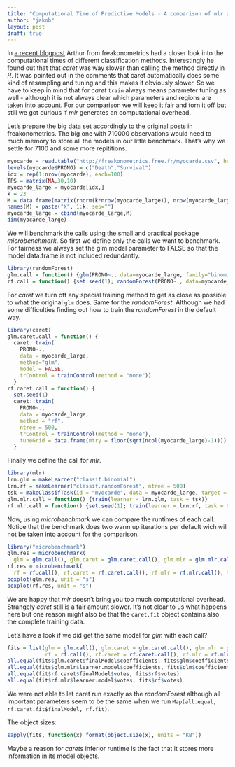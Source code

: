 ```yaml
---
title: "Computational Time of Predictive Models - A comparison of mlr and caret"
author: "jakob"
layout: post
draft: true
---
```

In [a recent blogpost](http://freakonometrics.hypotheses.org/20345) Arthur from freakonometrics had a closer look into the computational times of different classification methods.
Interestingly he found out that that *caret* was way slower than calling the method directly in *R*.
It was pointed out in the comments that caret automatically does some kind of resampling and tuning and this makes it obviously slower.
So we have to keep in mind that for *caret* `train` always means parameter tuning as well - although it is not always clear which parameters and regions are taken into account.
For our comparison we will keep it fair and torn it off but still we got curious if *mlr* generates an computational overhead.

<!--more-->

Let's prepare the big data set accordingly to the original posts in freakonometrics. 
The big one with 710000 observations would need to much memory to store all the models in our little benchmark.
That's why we settle for 7100 and some more repititions.
```r
myocarde = read.table("http://freakonometrics.free.fr/myocarde.csv", head=TRUE, sep=";")
levels(myocarde$PRONO) = c("Death","Survival")
idx = rep(1:nrow(myocarde), each=100)
TPS = matrix(NA,30,10)
myocarde_large = myocarde[idx,]
k = 23
M = data.frame(matrix(rnorm(k*nrow(myocarde_large)), nrow(myocarde_large), k))
names(M) = paste("X", 1:k, sep="")
myocarde_large = cbind(myocarde_large,M)
dim(myocarde_large)
```

We will benchmark the calls using the small and practical package *microbenchmark*.
So first we define only the calls we want to benchmark.
For fairness we always set the glm model parameter to FALSE so that the model data.frame is not included redundantly.
```r
library(randomForest)
glm.call = function() {glm(PRONO~., data=myocarde_large, family="binomial", model = FALSE)}
rf.call = function() {set.seed(1); randomForest(PRONO~., data=myocarde_large, ntree=500)}
```

For *caret* we turn off any special training method to get as close as possible to what the original `glm` does.
Same for the *randomForest*. 
Although we had some difficulties finding out how to train the *randomForest* in the default way. 
```r
library(caret)
glm.caret.call = function() {
  caret::train(
    PRONO~., 
    data = myocarde_large, 
    method="glm", 
    model = FALSE,
    trControl = trainControl(method = "none"))
  }
rf.caret.call = function() {
  set.seed(1)
  caret::train(
    PRONO~.,
    data = myocarde_large,
    method = "rf",
    ntree = 500,
    trControl = trainControl(method = "none"),
    tuneGrid = data.frame(mtry = floor(sqrt(ncol(myocarde_large)-1))))
  }
```

Finally we define the call for *mlr*. 
```r
library(mlr)
lrn.glm = makeLearner("classif.binomial")
lrn.rf = makeLearner("classif.randomForest", ntree = 500)
tsk = makeClassifTask(id = "myocarde", data = myocarde_large, target = "PRONO")
glm.mlr.call = function() {train(learner = lrn.glm, task = tsk)}
rf.mlr.call = function() {set.seed(1); train(learner = lrn.rf, task = tsk)}
```

Now, using *microbenchmark* we can compare the runtimes of each call.
Notice that the benchmark does two warm up iterations per default wich will not be taken into account for the comparison.
```r
library("microbenchmark")
glm.res = microbenchmark(
  glm = glm.call(), glm.caret = glm.caret.call(), glm.mlr = glm.mlr.call(), times = 20, unit = "s")
rf.res = microbenchmark(
  rf = rf.call(), rf.caret = rf.caret.call(), rf.mlr = rf.mlr.call(), times = 20, unit = "s")
boxplot(glm.res, unit = "s")
boxplot(rf.res, unit = "s")
```

We are happy that *mlr* doesn't bring you too much computational overhead.
Strangely *caret* still is a fair amount slower.
It's not clear to us what happens here but one reason might also be that the `caret.fit` object contains also the complete training data.

Let's have a look if we did get the same model for *glm* with each call? 
```r
fits = list(glm = glm.call(), glm.caret = glm.caret.call(), glm.mlr = glm.mlr.call(),
            rf = rf.call(), rf.caret = rf.caret.call(), rf.mlr = rf.mlr.call())
all.equal(fits$glm.caret$finalModel$coefficients, fits$glm$coefficients)
all.equal(fits$glm.mlr$learner.model$coefficients, fits$glm$coefficients)
all.equal(fit$rf.caret$finalModel$votes, fits$rf$votes)
all.equal(fit$rf.mlr$learner.model$votes, fits$rf$votes)
```

We were not able to let caret run exactly as the *randomForest* although all important parameters seem to be the same when we run `Map(all.equal, rf.caret.fit$finalModel, rf.fit)`. 

The object sizes:
```r
sapply(fits, function(x) format(object.size(x), units = "KB"))
```

Maybe a reason for *caret*s inferior runtime is the fact that it stores more information in its model objects.
